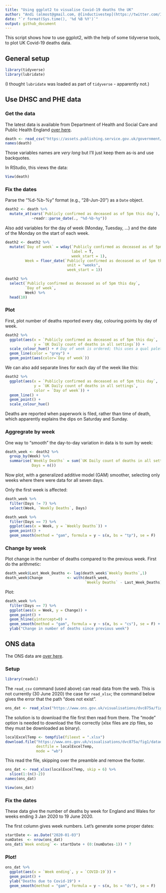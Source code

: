```yaml
---
title: "Using ggplot2 to visualise Covid-19 deaths the UK"
author: "Andi (almost@gmail.com, @[inductivestep](https://twitter.com/InductiveStep))"
date: "`r format(Sys.time(), '%d %B %Y')`"
output: github_document
---
```


This script shows how to use ggplot2, with the help of some tidyverse tools, to plot UK Covid-19 deaths data.

## General setup

```r
library(tidyverse)
library(lubridate)
```

(I thought `lubridate` was loaded as part of `tidyverse` - apparently not.)

## Use DHSC and PHE data

### Get the data

The latest data is available from Department of Health and Social Care and Public Health England [over here](https://www.gov.uk/guidance/coronavirus-covid-19-information-for-the-public).

```r
death <- read_csv("https://assets.publishing.service.gov.uk/government/uploads/system/uploads/attachment_data/file/896264/COVID-19_UK_deaths_time_series_29_June.csv")
names(death)
```
Those variables names are _very long_ but I'll just keep them as-is and use backquotes.

In RStudio, this views the data:

```r
View(death)
```


### Fix the dates

Parse the "%d-%b-%y" format (e.g., "28-Jun-20") as a `Date` object.

```r
death2 <- death %>%
  mutate_at(vars(`Publicly confirmed as deceased as of 5pm this day`),
            ~readr::parse_date(., "%d-%b-%y"))
```

Also add variables for the day of week (Monday, Tuesday, ...) and the date of the Monday on the start of each week. 

```r
death2 <- death2 %>%
  mutate(`Day of week` = wday(`Publicly confirmed as deceased as of 5pm this day`,
                              label = T,
                              week_start = 1),
         Week = floor_date(`Publicly confirmed as deceased as of 5pm this day`,
                            unit = "weeks",
                            week_start = 1))

```


```r
death2 %>%
  select(`Publicly confirmed as deceased as of 5pm this day`,
         `Day of week`,
         Week) %>%
  head(10)
```



### Plot

First, plot number of deaths reported every day, colouring points by day of week.

```r
death2 %>%
  ggplot(aes(x = `Publicly confirmed as deceased as of 5pm this day`,
             y = `UK Daily count of deaths in all settings`)) + 
  scale_colour_hue() + # Day of week is ordered; this uses a qual palette
  geom_line(color = "grey") +
  geom_point(aes(color=`Day of week`))
```


We can also add separate lines for each day of the week like this:

```r
death2 %>%
  ggplot(aes(x = `Publicly confirmed as deceased as of 5pm this day`,
             y = `UK Daily count of deaths in all settings`,
             color = `Day of week`)) + 
  geom_line() +
  geom_point() +
  scale_colour_hue() 
```

Deaths are reported when paperwork is filed, rather than time of death, which apparently explains the dips on Saturday and Sunday.

### Aggregrate by week

One way to "smooth" the day-to-day variation in data is to sum by week:

```r
death_week <- death2 %>%
  group_by(Week) %>%
  summarise(`Weekly Deaths` = sum(`UK Daily count of deaths in all settings`),
            Days = n())
```

Now plot, with a generalized additive model (GAM) smoother, selecting only weeks where there were data for all seven days.

Only the first week is affected:

```r
death_week %>%
  filter(Days != 7) %>%
  select(Week, `Weekly Deaths`, Days)
```

```r
death_week %>%
  filter(Days == 7) %>%
  ggplot(aes(x = Week, y = `Weekly Deaths`)) +
  geom_point() +
  geom_smooth(method = "gam", formula = y ~ s(x, bs = "tp"), se = F) 
```


### Change by week

Plot change in the number of deaths compared to the previous week. First do the arithmetic:

```r
death_week$Last_Week_Deaths <- lag(death_week$`Weekly Deaths`,1)
death_week$Change           <- with(death_week,
                                    `Weekly Deaths` - Last_Week_Deaths)
```

Plot:

```r
death_week %>%
  filter(Days == 7) %>%
  ggplot(aes(x = Week, y = Change)) +
  geom_point() +
  geom_hline(yintercept=0) +
  geom_smooth(method = "gam", formula = y ~ s(x, bs = "cs"), se = F) +
  ylab("Change in number of deaths since previous week")
```

## ONS data

The ONS data are [over here](https://www.ons.gov.uk/peoplepopulationandcommunity/birthsdeathsandmarriages/deaths/bulletins/deathsregisteredweeklyinenglandandwalesprovisional/previousReleases).

### Setup

```r
library(readxl)
```

The `read_csv` command (used above) can read data from the web. This is not  currently (30 June 2020) the case for `read_xlsx`; the command below gives the error that the path "does not exist".

```r
ons_dat <- read_xlsx("https://www.ons.gov.uk/visualisations/dvc875a/fig1/datadownload.xlsx")
```

The solution is to download the file first then read from there. The "mode" option is needed to download the file correctly (xlsx files are zip files, so they must be downloaded as binary). 

```r
localExcelTemp <- tempfile(fileext = ".xlsx")
download.file("https://www.ons.gov.uk/visualisations/dvc875a/fig1/datadownload.xlsx",
              destfile = localExcelTemp,
              mode = "wb")
```
This read the file, skipping over the preamble and remove the footer.

```r
ons_dat <- read_xlsx(localExcelTemp, skip = 6) %>%
  slice(1:(n()-2))
names(ons_dat)
```

```r
View(ons_dat)
```


### Fix the dates

These data give the number of deaths by week for England and Wales for weeks ending 3 Jan 2020 to 19 June 2020.

The first column gives week numbers. Let's generate some proper dates:

```r
startDate <- as.Date("2020-01-03")
numDates  <- nrow(ons_dat)
ons_dat$`Week ending` <- startDate + (0:(numDates-1)) * 7
```


### Plot!

```r
ons_dat %>%
  ggplot(aes(x = `Week ending`, y = `COVID-19`)) +
  geom_point() +
  ylab("Deaths due to Covid-19") +
  geom_smooth(method = "gam", formula = y ~ s(x, bs = "ds"), se = F)  
```

